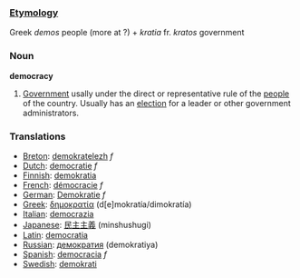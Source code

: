 ===[[Etymology]]===
Greek ''demos'' people (more at ?) + ''kratia'' fr. ''kratos'' government
=== Noun ===

'''democracy'''

#[[Government]] usally under the direct or representative rule of the [[people]] of the country.  Usually has an [[election]] for a leader or other government administrators.

===Translations===
*[[Breton]]: [[demokratelezh]] ''f''
*[[Dutch]]: [[democratie]] ''f''
*[[Finnish]]: [[demokratia]]
*[[French]]: [[démocracie]] ''f''
*[[German]]: [[Demokratie]] ''f''
*[[Greek]]: [[δημοκρατία]] (d[e]mokrat&iacute;a/dimokrat&iacute;a)
*[[Italian]]: [[democrazia]]
*[[Japanese]]: [[民主主義]] (minshushugi)
*[[Latin]]: [[democratia]]
*[[Russian]]: [[демократия]] (demokratiya)
*[[Spanish]]: [[democracia]] ''f''
*[[Swedish]]: [[demokrati]]